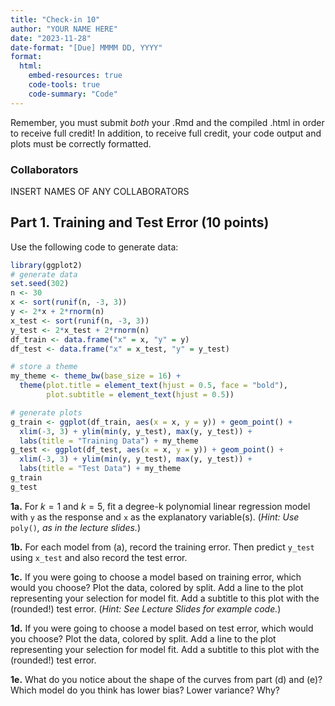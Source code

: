 ```yaml
---
title: "Check-in 10"
author: "YOUR NAME HERE"
date: "2023-11-28"
date-format: "[Due] MMMM DD, YYYY"
format: 
  html:
    embed-resources: true
    code-tools: true
    code-summary: "Code"
---
```


Remember, you must submit *both* your .Rmd and the compiled .html in order to receive full credit! In addition, to receive full credit, your code output and plots must be correctly formatted.

### Collaborators

INSERT NAMES OF ANY COLLABORATORS

## Part 1. Training and Test Error (10 points)

Use the following code to generate data:

```r
library(ggplot2)
# generate data
set.seed(302)
n <- 30
x <- sort(runif(n, -3, 3))
y <- 2*x + 2*rnorm(n)
x_test <- sort(runif(n, -3, 3))
y_test <- 2*x_test + 2*rnorm(n)
df_train <- data.frame("x" = x, "y" = y)
df_test <- data.frame("x" = x_test, "y" = y_test)

# store a theme
my_theme <- theme_bw(base_size = 16) + 
  theme(plot.title = element_text(hjust = 0.5, face = "bold"),
        plot.subtitle = element_text(hjust = 0.5))

# generate plots
g_train <- ggplot(df_train, aes(x = x, y = y)) + geom_point() +
  xlim(-3, 3) + ylim(min(y, y_test), max(y, y_test)) + 
  labs(title = "Training Data") + my_theme
g_test <- ggplot(df_test, aes(x = x, y = y)) + geom_point() +
  xlim(-3, 3) + ylim(min(y, y_test), max(y, y_test)) + 
  labs(title = "Test Data") + my_theme
g_train
g_test
```

**1a.** For $k = 1$ and $k = 5$, fit a degree-k polynomial linear regression model with `y` as the response and `x` as the explanatory variable(s).
(*Hint: Use *`poly()`*, as in the lecture slides.*)

**1b.** For each model from (a), record the training error. Then predict `y_test` using `x_test` and also record the test error.

**1c.** If you were going to choose a model based on training error, which would you choose? Plot the data, colored by split. Add a line to the plot representing your selection for model fit. Add a subtitle to this plot with the (rounded!) test error.
(*Hint: See Lecture Slides for example code.*)

**1d.** If you were going to choose a model based on test error, which would you choose? Plot the data, colored by split. Add a line to the plot representing your selection for model fit. Add a subtitle to this plot with the (rounded!) test error.

**1e.** What do you notice about the shape of the curves from part (d) and (e)? Which model do you think has lower bias? Lower variance? Why?